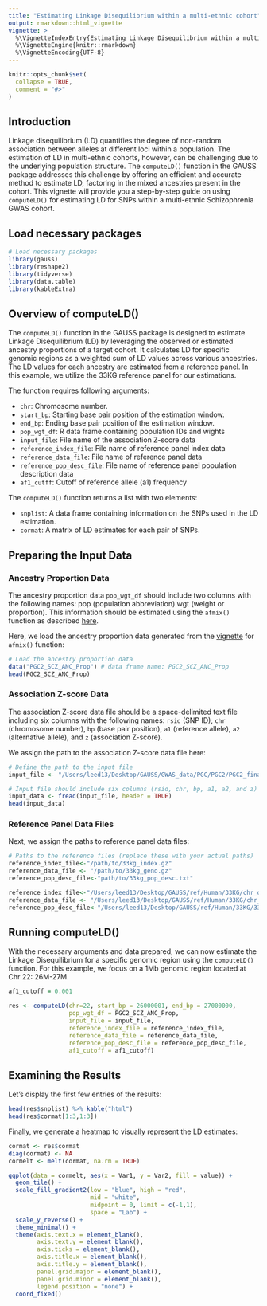 ```yaml
---
title: "Estimating Linkage Disequilibrium within a multi-ethnic cohort"
output: rmarkdown::html_vignette
vignette: >
  %\VignetteIndexEntry{Estimating Linkage Disequilibrium within a multi-ethnic cohort}
  %\VignetteEngine{knitr::rmarkdown}
  %\VignetteEncoding{UTF-8}
---
```


```r
knitr::opts_chunk$set(
  collapse = TRUE,
  comment = "#>"
)
```

## Introduction

Linkage disequilibrium (LD) quantifies the degree of non-random association between alleles at different loci within a population. The estimation of LD in multi-ethnic cohorts, however, can be challenging due to the underlying population structure. The `computeLD()` function in the GAUSS package addresses this challenge by offering an efficient and accurate method to estimate LD, factoring in the mixed ancestries present in the cohort. This vignette will provide you a step-by-step guide on using `computeLD()` for estimating LD for SNPs within a multi-ethnic Schizophrenia GWAS cohort.


## Load necessary packages
```r
# Load necessary packages
library(gauss)
library(reshape2)
library(tidyverse)
library(data.table)
library(kableExtra)
```

## Overview of computeLD()

The `computeLD()` function in the GAUSS package is designed to estimate Linkage Disequilibrium (LD) by leveraging the observed or estimated ancestry proportions of a target cohort. It calculates LD for specific genomic regions as a weighted sum of LD values across various ancestries. The LD values for each ancestry are estimated from a reference panel. In this example, we utilize the 33KG reference panel for our estimations. 

The function requires following arguments:

* `chr`: Chromosome number.
* `start_bp`: Starting base pair position of the estimation window.
* `end_bp`: Ending base pair position of the estimation window.
* `pop_wgt_df`: R data frame containing population IDs and wights
* `input_file`: File name of the association Z-score data
* `reference_index_file`: File name of reference panel index data
* `reference_data_file`: File name of reference panel data
* `reference_pop_desc_file`: File name of reference panel population description data
* `af1_cutff`: Cutoff of reference allele (a1) frequency


The `computeLD()` function returns a list with two elements:

* `snplist`: A data frame containing information on the SNPs used in the LD estimation.
* `cormat`: A matrix of LD estimates for each pair of SNPs.


## Preparing the Input Data

### Ancestry Proportion Data

The ancestry proportion data `pop_wgt_df` should include two columns with the following names: pop (population abbreviation) wgt (weight or proportion). This information should be estimated using the `afmix()` function as described [here](https://statsleelab.github.io/gauss/articles/afmix_example.html). 

Here, we load the ancestry proportion data generated from the [vignette](https://statsleelab.github.io/gauss/articles/afmix_example.html) for `afmix()` function:

```r
# Load the ancestry proportion data
data("PGC2_SCZ_ANC_Prop") # data frame name: PGC2_SCZ_ANC_Prop
head(PGC2_SCZ_ANC_Prop)
```

### Association Z-score Data

The association Z-score data file should be a space-delimited text file including six columns with the following names: `rsid` (SNP ID), `chr` (chromosome number), `bp` (base pair position), `a1` (reference allele), `a2` (alternative allele), and `z` (association Z-score). 


We assign the path to the association Z-score data file here:
```r
# Define the path to the input file
input_file <- "/Users/leed13/Desktop/GAUSS/GWAS_data/PGC/PGC2/PGC2_final/ilmn1M/pgc2.chr22.ilmn1M.Zonly.txt"

# Input file should include six columns (rsid, chr, bp, a1, a2, and z)
input_data <- fread(input_file, header = TRUE)
head(input_data)
```

### Reference Panel Data Files

Next, we assign the paths to reference panel data files:
```r
# Paths to the reference files (replace these with your actual paths)
reference_index_file<-"/path/to/33kg_index.gz"
reference_data_file <- "/path/to/33kg_geno.gz"
reference_pop_desc_file<-"path/to/33kg_pop_desc.txt"
```

```r
reference_index_file<-"/Users/leed13/Desktop/GAUSS/ref/Human/33KG/chr_data/33kg_chr22_index.gz"
reference_data_file <- "/Users/leed13/Desktop/GAUSS/ref/Human/33KG/chr_data/33kg_chr22_geno.gz"
reference_pop_desc_file<-"/Users/leed13/Desktop/GAUSS/ref/Human/33KG/33kg_pop_desc.txt"
```


## Running computeLD()

With the necessary arguments and data prepared, we can now estimate the Linkage Disequilibrium for a specific genomic region using the `computeLD()` function. For this example, we focus on a 1Mb genomic region located at Chr 22: 26M-27M.

```r
af1_cutoff = 0.001

res <- computeLD(chr=22, start_bp = 26000001, end_bp = 27000000,
                 pop_wgt_df = PGC2_SCZ_ANC_Prop,
                 input_file = input_file, 
                 reference_index_file = reference_index_file,
                 reference_data_file = reference_data_file, 
                 reference_pop_desc_file = reference_pop_desc_file,
                 af1_cutoff = af1_cutoff)
```

## Examining the Results

Let's display the first few entries of the results:
```r
head(res$snplist) %>% kable("html")
head(res$cormat[1:3,1:3])
```

Finally, we generate a heatmap to visually represent the LD estimates:
```r
cormat <- res$cormat
diag(cormat) <- NA
cormelt <- melt(cormat, na.rm = TRUE)

ggplot(data = cormelt, aes(x = Var1, y = Var2, fill = value)) +
  geom_tile() +
  scale_fill_gradient2(low = "blue", high = "red", 
                       mid = "white", 
                       midpoint = 0, limit = c(-1,1), 
                       space = "Lab") +
  scale_y_reverse() +
  theme_minimal() + 
  theme(axis.text.x = element_blank(),
        axis.text.y = element_blank(),
        axis.ticks = element_blank(),
        axis.title.x = element_blank(),
        axis.title.y = element_blank(),
        panel.grid.major = element_blank(),
        panel.grid.minor = element_blank(),
        legend.position = "none") +
  coord_fixed()
```
